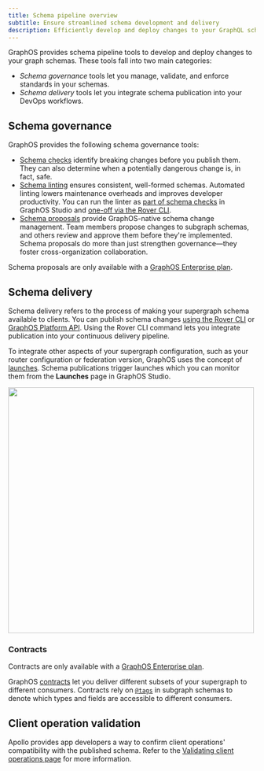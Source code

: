 ```yaml
---
title: Schema pipeline overview
subtitle: Ensure streamlined schema development and delivery
description: Efficiently develop and deploy changes to your GraphQL schema with the Apollo GraphOS suite of schema governance and delivery tools.
---
```


GraphOS provides schema pipeline tools to develop and deploy changes to your graph schemas. These tools fall into two main categories:

- _Schema governance_ tools let you manage, validate, and enforce standards in your schemas.
- _Schema delivery_ tools let you integrate schema publication into your DevOps workflows.

## Schema governance

GraphOS provides the following schema governance tools:

- [Schema checks](./schema-checks) identify breaking changes before you publish them. They can also determine when a potentially dangerous change is, in fact, safe.
- [Schema linting](./schema-linter) ensures consistent, well-formed schemas. Automated linting lowers maintenance overheads and improves developer productivity. You can run the linter as [part of schema checks](./schema-linter#linting-via-schema-checks) in GraphOS Studio and [one-off via the Rover CLI](./schema-linter#one-off-linting).
- [Schema proposals](./schema-proposals) provide GraphOS-native schema change management. Team members propose changes to subgraph schemas, and others review and approve them before they're implemented. Schema proposals do more than just strengthen governance&mdash;they foster cross-organization collaboration.

<EnterpriseFeature>

Schema proposals are only available with a [GraphOS Enterprise plan](https://www.apollographql.com/pricing#collaboration).

</EnterpriseFeature>

## Schema delivery

Schema delivery refers to the process of making your supergraph schema available to clients. You can publish schema changes [using the Rover CLI](./publishing-schemas) or [GraphOS Platform API](/graphos/platform-api). Using the Rover CLI command lets you integrate publication into your continuous delivery pipeline.

To integrate other aspects of your supergraph configuration, such as your router configuration or federation version, GraphOS uses the concept of [launches](./launches). Schema publications trigger launches which you can monitor them from the **Launches** page in GraphOS Studio.

<img className="screenshot" src="../img/launches-page.jpg" width="500" />

### Contracts

<EnterpriseFeature>

Contracts are only available with a [GraphOS Enterprise plan](https://www.apollographql.com/pricing#collaboration).

</EnterpriseFeature>

GraphOS [contracts](./contracts) let you deliver different subsets of your supergraph to different consumers. Contracts rely on [`@tags`](./contract-setup#1-add-tags-to-subgraph-schemas) in subgraph schemas to denote which types and fields are accessible to different consumers.

## Client operation validation

Apollo provides app developers a way to confirm client operations' compatibility with the published schema. Refer to the [Validating client operations page](/rover/validating-client-operations) for more information.
